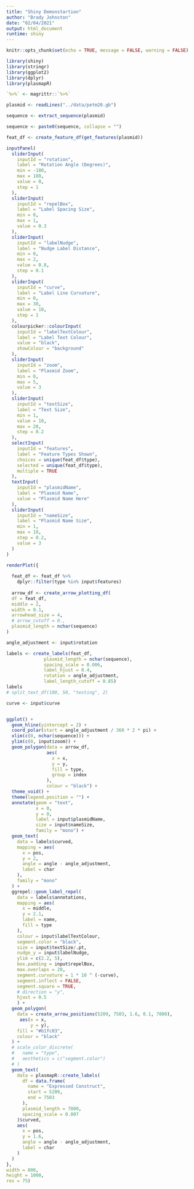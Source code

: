 ```yaml
---
title: "Shiny Demonstartion"
author: "Brady Johnston"
date: "02/04/2021"
output: html_document
runtime: shiny
---
```


```r
knitr::opts_chunk$set(echo = TRUE, message = FALSE, warning = FALSE)
```


```r
library(shiny)
library(stringr)
library(ggplot2)
library(dplyr)
library(plasmapR)

`%>%` <- magrittr::`%>%`

plasmid <- readLines("../data/petm20.gb")

sequence <- extract_sequence(plasmid)

sequence <- paste0(sequence, collapse = "")

feat_df <- create_feature_df(get_features(plasmid))
```


```r
inputPanel(
  sliderInput(
    inputId = "rotation", 
    label = "Rotation Angle (Degrees)", 
    min = -180, 
    max = 180, 
    value = 0, 
    step = 1
  ), 
  sliderInput(
    inputId = "repelBox", 
    label = "Label Spacing Size", 
    min = 0, 
    max = 1, 
    value = 0.3
  ), 
  sliderInput(
    inputId = "labelNudge", 
    label = "Nudge Label Distance", 
    min = 0, 
    max = 2, 
    value = 0.8, 
    step = 0.1
  ), 
  sliderInput(
    inputId = "curve", 
    label = "Label Line Curvature", 
    min = 0, 
    max = 30, 
    value = 10, 
    step = 1
  ), 
  colourpicker::colourInput(
    inputId = "labelTextColour", 
    label = "Label Text Colour", 
    value = "black", 
    showColour = "background"
  ), 
  sliderInput(
    inputId = "zoom", 
    label = "Plasmid Zoom", 
    min = 0, 
    max = 5, 
    value = 3
  ), 
  sliderInput(
    inputId = "textSize", 
    label = "Text Size", 
    min = 1, 
    value = 10,
    max = 20, 
    step = 0.2
  ), 
  selectInput(
    inputId = "features", 
    label = "Feature Types Shown", 
    choices = unique(feat_df$type), 
    selected = unique(feat_df$type), 
    multiple = TRUE
  ), 
  textInput(
    inputId = "plasmidName", 
    label = "Plasmid Name", 
    value = "Plasmid Name Here"
  ), 
  sliderInput(
    inputId = "nameSize", 
    label = "Plasmid Name Size", 
    min = 1, 
    max = 10, 
    step = 0.2, 
    value = 3
  )
)

renderPlot({
  
  feat_df <- feat_df %>% 
    dplyr::filter(type %in% input$features)
  
  arrow_df <- create_arrow_plotting_df(
  df = feat_df,
  middle = 2,
  width = 0.1,
  arrowhead_size = 4,
  # arrow_cutoff = 0.,
  plasmid_length = nchar(sequence)
)

angle_adjustment <- input$rotation

labels <- create_labels(feat_df,
              plasmid_length = nchar(sequence),
              spacing_scale = 0.006,
              label_hjust = 0.4,
              rotation = angle_adjustment,
              label_length_cutoff = 0.85)
labels
# split_text_df(100, 50, "testing", 2)

curve <- input$curve


ggplot() +
  geom_hline(yintercept = 2) +
  coord_polar(start = angle_adjustment / 360 * 2 * pi) +
  xlim(c(0, nchar(sequence))) +
  ylim(c(0, input$zoom)) +
  geom_polygon(data = arrow_df,
               aes(
                 x = x,
                 y = y,
                 fill = type,
                 group = index
               ),
               colour = "black") +
  theme_void() +
  theme(legend.position = "") +
  annotate(geom = "text",
           x = 0,
           y = 0,
           label = input$plasmidName,
           size = input$nameSize,
           family = "mono") +
  geom_text(
    data = labels$curved,
    mapping = aes(
      x = pos,
      y = 2,
      angle = angle - angle_adjustment,
      label = char
    ),
    family = "mono"
  ) +
  ggrepel::geom_label_repel(
    data = labels$annotations,
    mapping = aes(
      x = middle,
      y = 2.1,
      label = name, 
      fill = type
    ),
    colour = input$labelTextColour,
    segment.color = "black",
    size = input$textSize/.pt,
    nudge_y = input$labelNudge,
    ylim = c(2.2, 5),
    box.padding = input$repelBox,
    max.overlaps = 20,
    segment.curvature = 1 * 10 ^ (-curve),
    segment.inflect = FALSE,
    segment.square = TRUE,
    # direction = "y",
    hjust = 0.5
    ) +
  geom_polygon(
    data = create_arrow_positions(5209, 7503, 1.6, 0.1, 7800),
     aes(x = x,
         y = y),
    fill = "#b1fc03",
    colour = "black"
  ) +
  # scale_color_discrete(
  #   name = "type", 
  #   aesthetics = c("segment.color")
  # )
  geom_text(
    data = plasmapR::create_labels(
      df = data.frame(
        name = "Expressed Construct",
        start = 5209,
        end = 7503
      ),
      plasmid_length = 7800,
      spacing_scale = 0.007
    )$curved,
    aes(
      x = pos,
      y = 1.6,
      angle = angle - angle_adjustment,
      label = char
    )
  )
}, 
width = 800, 
height = 1000, 
res = 75)
```


